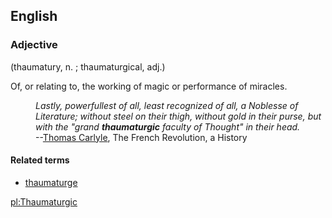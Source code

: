 {{rfc}}
==English==


=== Adjective ===
(thaumatury, n. ;  thaumaturgical, adj.)


Of, or relating to, the working of magic or performance of miracles.
: ''Lastly, powerfullest of all, least recognized of all, a Noblesse of Literature; without steel on their thigh, without gold in their purse, but with the "grand '''thaumaturgic''' faculty of Thought" in their head.''
: --[[w:Thomas Carlyle|Thomas Carlyle]], The French Revolution, a History

====Related terms====
*[[thaumaturge]]

[[pl:Thaumaturgic]]